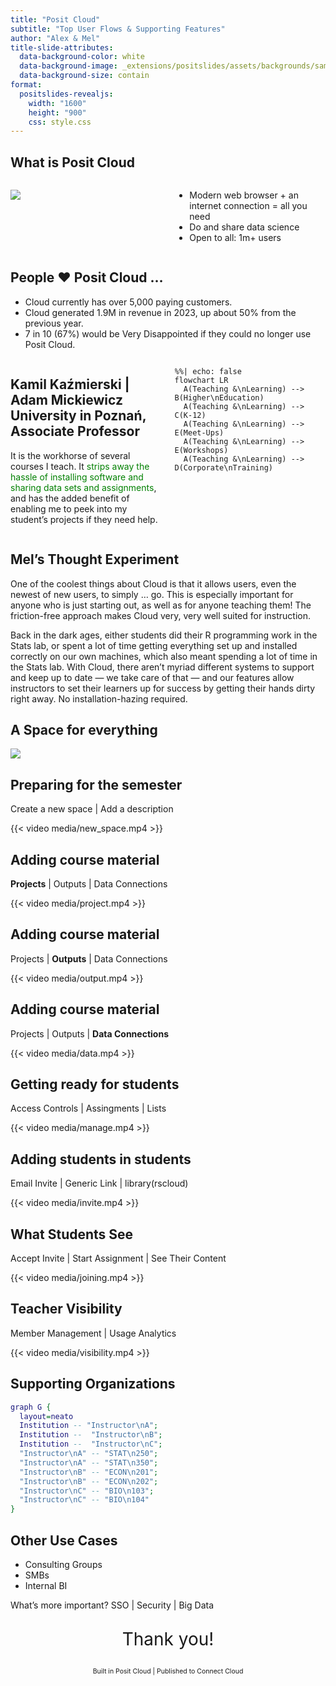 ```yaml
---
title: "Posit Cloud"
subtitle: "Top User Flows & Supporting Features"
author: "Alex & Mel"
title-slide-attributes: 
  data-background-color: white
  data-background-image: _extensions/positslides/assets/backgrounds/sample-title-slide-option-1.png
  data-background-size: contain
format:
  positslides-revealjs: 
    width: "1600"
    height: "900"
    css: style.css
---
```


## What is Posit Cloud {.full-brackets-light .asd} 


::: columns 
::: {.column width="50%"} 
![](media/landing_page.png)
:::

::: {.column width="50%"}
::: incremental
* Modern web browser + an internet connection = all you need
* Do and share data science  
* Open to all: 1m+ users
:::
:::
:::



## People ❤️ Posit Cloud ... {.full-brackets-light}



::: incremental
* Cloud currently has over 5,000 paying customers.
* Cloud generated 1.9M in revenue in 2023, up about 50% from the previous year.
* 7 in 10 (67%) would be Very Disappointed if they could no longer use Posit Cloud.
:::


::: columns
::: {.column width="50%"}

::: {.callout-tip}
## Kamil Kaźmierski | Adam Mickiewicz University in Poznań, Associate Professor
It is the workhorse of several courses I teach. It <span style="color:green;">strips away the hassle of installing software and sharing data sets and assignments</span>, and has the added benefit of enabling me to peek into my student's projects if they need help.
:::

:::

:::  {.column width="50%"}

```mermaid
%%| echo: false 
flowchart LR
  A(Teaching &\nLearning) --> B(Higher\nEducation)
  A(Teaching &\nLearning) --> C(K-12)
  A(Teaching &\nLearning) --> E(Meet-Ups)
  A(Teaching &\nLearning) --> E(Workshops)
  A(Teaching &\nLearning) --> D(Corporate\nTraining)
 
```

:::

:::

## Mel's Thought Experiment

::: {.notes}
One of the coolest things about Cloud is that it allows users, even the newest of new users, to simply ... go. This is especially important for anyone who is just starting out, as well as for anyone teaching them! The friction-free approach makes Cloud very, very well suited for instruction.

Back in the dark ages, either students did their R programming work in the Stats lab, or spent a lot of time getting everything set up and installed correctly on our own machines, which also meant spending a lot of time in the Stats lab. With Cloud, there aren't myriad different systems to support and keep up to date — we take care of that — and our features allow instructors to set their learners up for success by getting their hands dirty right away. No installation-hazing required.
:::


## A Space for everything

![](media/spaces.png)

## Preparing for the semester
Create a new space | Add a description

{{< video media/new_space.mp4 >}}


## Adding course material 
**Projects** | Outputs | Data Connections 

{{< video media/project.mp4 >}}

## Adding course material 
Projects | **Outputs** | Data Connections 

{{< video media/output.mp4 >}}

## Adding course material 
Projects | Outputs | **Data Connections**

{{< video media/data.mp4 >}}


## Getting ready for students
Access Controls | Assingments | Lists

{{< video media/manage.mp4 >}}


## Adding students in students
Email Invite | Generic Link | library(rscloud)

{{< video media/invite.mp4 >}}

## What Students See
Accept Invite | Start Assignment | See Their Content

{{< video media/joining.mp4 >}}

## Teacher Visibility
Member Management | Usage Analytics

{{< video media/visibility.mp4 >}}

## Supporting Organizations
<!-- dot uses graphviz, not mermaid --> 
```dot
graph G {
  layout=neato
  Institution -- "Instructor\nA";
  Institution --  "Instructor\nB";
  Institution --  "Instructor\nC";
  "Instructor\nA" -- "STAT\n250";
  "Instructor\nA" -- "STAT\n350";
  "Instructor\nB" -- "ECON\n201";
  "Instructor\nB" -- "ECON\n202";
  "Instructor\nC" -- "BIO\n103";
  "Instructor\nC" -- "BIO\n104"
}

```

## Other Use Cases

* Consulting Groups
* SMBs
* Internal BI

What's more important?
SSO | Security | Big Data


## {.center background-image="_extensions/positslides/assets/backgrounds/title-slide-option-2.png" background-size="contain"}

::: {.has-dark-background style="text-align: center; font-size: 200%"}
Thank you!
:::

::: {.fragment .has-dark-background style="text-align: center; font-size: 75%"}
Built in Posit Cloud | Published to Connect Cloud
:::

## 